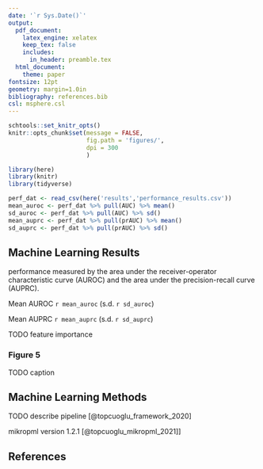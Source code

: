 ```yaml
---
date: '`r Sys.Date()`'
output:
  pdf_document:
    latex_engine: xelatex
    keep_tex: false
    includes:
      in_header: preamble.tex
  html_document:
    theme: paper
fontsize: 12pt
geometry: margin=1.0in
bibliography: references.bib
csl: msphere.csl
---
```

```r
schtools::set_knitr_opts()
knitr::opts_chunk$set(message = FALSE,
                      fig.path = 'figures/',
                      dpi = 300
                      )
```

```r
library(here)
library(knitr)
library(tidyverse)
```

```r
perf_dat <- read_csv(here('results','performance_results.csv'))
mean_auroc <- perf_dat %>% pull(AUC) %>% mean()
sd_auroc <- perf_dat %>% pull(AUC) %>% sd()
mean_auprc <- perf_dat %>% pull(prAUC) %>% mean()
sd_auprc <- perf_dat %>% pull(prAUC) %>% sd()
```

## Machine Learning Results

performance measured by the area under the receiver-operator characteristic curve (AUROC) and the area under the precision-recall curve (AUPRC).

Mean AUROC `r mean_auroc` (s.d. `r sd_auroc`)

Mean AUPRC `r mean_auprc` (s.d. `r sd_auprc`)

TODO feature importance

### Figure 5

TODO caption

## Machine Learning Methods

TODO describe pipeline [@topcuoglu_framework_2020]

mikropml version 1.2.1 [@topcuoglu_mikropml_2021]]

## References
